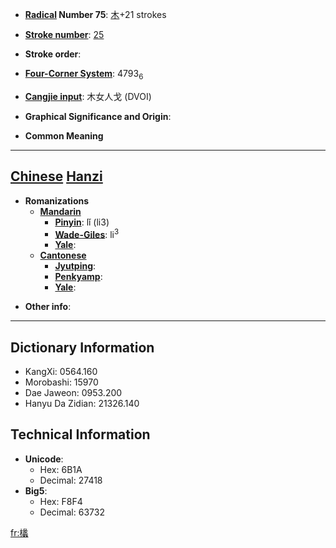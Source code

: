 * '''[[Wiktionary:Chinese radical index| Radical]] Number 75''': [[Wiktionary:Chinese radical index 木|木]]+21 strokes

* '''[[Wiktionary:Chinese total strokes index|Stroke number]]''': [[Wiktionary:Chinese total strokes index 25|25]]

* '''Stroke order''': 

* '''[[Wiktionary:Chinese four corner index|Four-Corner System]]''': 4793<sub>6</sub>

* '''[[Wiktionary:Chinese Cangjie index|Cangjie input]]''': 木女人戈 (DVOI)

* '''Graphical Significance and Origin''': 

* '''Common Meaning'''

----

== [[Chinese]] [[Hanzi]] ==

* '''Romanizations'''
** '''[[Mandarin]]'''
*** '''[[Pinyin]]''': lǐ (li3)
*** '''[[Wade-Giles]]''': li<sup>3</sup>
*** '''[[Yale]]''': 
** '''[[Cantonese]]'''
*** '''[[Jyutping]]''':
*** '''[[Penkyamp]]''': 
*** '''[[Yale]]''': 

* '''Other info''': 

----

== Dictionary Information ==

* KangXi: 0564.160
* Morobashi: 15970
* Dae Jaweon: 0953.200
* Hanyu Da Zidian: 21326.140

== Technical Information ==

* '''Unicode''':
** Hex: 6B1A
** Decimal: 27418
* '''Big5''':
** Hex: F8F4
** Decimal: 63732

[[fr:欚]]